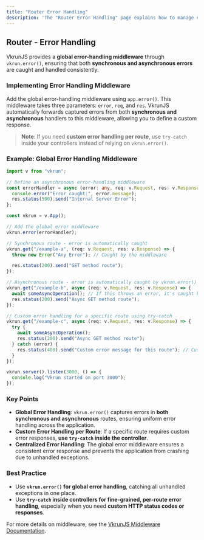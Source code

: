 ```yaml
---
title: "Router Error Handling"
description: 'The "Router Error Handling" page explains how to manage errors in VkrunJS routes using middleware. Learn to handle both synchronous and asynchronous errors globally using `vkrun.error()`, and understand when to use `try-catch` for custom error handling at the route level.'
---
```


## Router - Error Handling

VkrunJS provides a **global error-handling middleware** through `vkrun.error()`, ensuring that both **synchronous and asynchronous errors** are caught and handled consistently.

### Implementing Error Handling Middleware

Add the global error-handling middleware using `app.error()`. This middleware takes three parameters: `error`, `req`, and `res`. VkrunJS automatically forwards captured errors from both **synchronous and asynchronous** handlers to this middleware, allowing you to define a custom response.

> **Note**: If you need **custom error handling per route**, use `try-catch` inside your controllers instead of relying on `vkrun.error()`.

### Example: Global Error Handling Middleware

```ts
import v from "vkrun";

// Define an asynchronous error-handling middleware
const errorHandler = async (error: any, req: v.Request, res: v.Response) => {
  console.error("Error caught:", error.message);
  res.status(500).send("Internal Server Error");
};

const vkrun = v.App();

// Add the global error middleware
vkrun.error(errorHandler);

// Synchronous route - error is automatically caught
vkrun.get("/example-a", (req: v.Request, res: v.Response) => {
  throw new Error("Any Error"); // Caught by the middleware

  res.status(200).send("GET method route");
});

// Asynchronous route - error is automatically caught by vkrun.error()
vkrun.get("/example-b", async (req: v.Request, res: v.Response) => {
  await someAsyncOperation(); // If this throws an error, it's caught by `vkrun.error()`
  res.status(200).send("Async GET method route");
});

// Custom error handling for a specific route using try-catch
vkrun.get("/example-c", async (req: v.Request, res: v.Response) => {
  try {
    await someAsyncOperation();
    res.status(200).send("Async GET method route");
  } catch (error) {
    res.status(400).send("Custom error message for this route"); // Custom error response
  }
});

vkrun.server().listen(3000, () => {
  console.log("Vkrun started on port 3000");
});
```

### Key Points

- **Global Error Handling**: `vkrun.error()` captures errors in **both synchronous and asynchronous** routes, ensuring uniform error handling across the application.
- **Custom Error Handling per Route**: If a specific route requires custom error responses, **use `try-catch` inside the controller**.
- **Centralized Error Handling**: The global error middleware ensures a consistent error response and prevents the application from crashing due to unhandled exceptions.

### Best Practice

- Use **`vkrun.error()` for global error handling**, catching all unhandled exceptions in one place.
- Use **`try-catch` inside controllers for fine-grained, per-route error handling**, especially when you need **custom HTTP status codes or responses**.

For more details on middleware, see the [VkrunJS Middleware Documentation](/handlers/error-handling).
